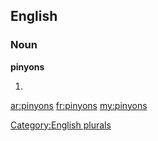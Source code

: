 ==English==

===Noun===
'''pinyons'''

# {{plural of|[[pinyon]]}}

[[Category:English plurals]]

[[ar:pinyons]]
[[fr:pinyons]]
[[my:pinyons]]